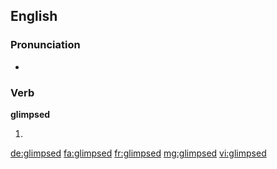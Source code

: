 ==English==

===Pronunciation===
* {{rhymes|ɪmpst}}

===Verb===
'''glimpsed'''

# {{en-past of|glimpse}}

[[de:glimpsed]]
[[fa:glimpsed]]
[[fr:glimpsed]]
[[mg:glimpsed]]
[[vi:glimpsed]]